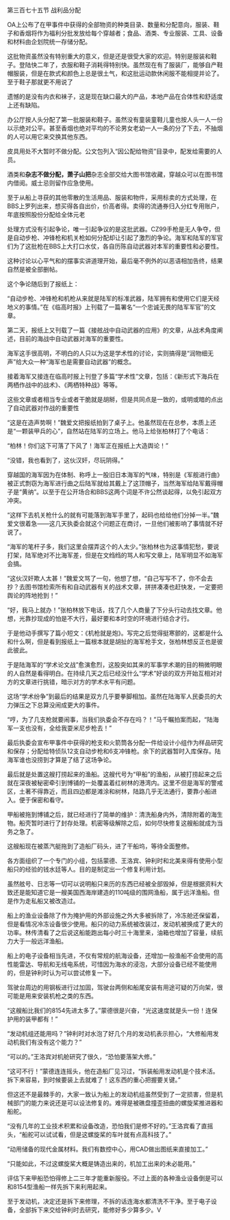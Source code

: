 

第三百七十五节 战利品分配

OA上公布了在甲事件中获得的全部物资的种类目录、数量和分配意向，服装、鞋子和香烟将作为福利分批发放给每个穿越者；食品、酒类、专业服装、工具、设备和材料由企划院统一存储分配。

这批物资虽然没有特别重大的意义，但是还是很受大家的欢迎。特别是服装和鞋子。登陆快二年了，衣服和鞋子消耗得特别快。虽然现在有了服装厂，能够自产鞋帽服装，但是在款式和颜色上总是很土气，和这批运动款休闲服不能相提并论了。至于鞋子那就更不用说了

遗憾的是没有内衣和袜子，这是现在缺口最大的产品，本地产品在合体性和舒适度上还有缺陷。

办公厅按人头分配了第一批服装和鞋子。虽然没有童装童鞋儿童也按人头一人一份以示绝对公平。甚至香烟也绝对平均的不论男女老幼一人一条的分了下去，不抽烟的人可以用它来交换其他东西。

皮具用处不大暂时不做分配。公文包列入“因公配给物资”目录中，配发给需要的人员。

酒类和**杂志不做分配，萧子山把**杂志全部交给大图书馆收藏，穿越众可以在图书馆内借阅。威士忌则留作应急使用。

至于从船上寻获的其他零散的生活用品、服装和物件，采用标卖的方式处理，在BBS上罗列出来，想买得各自出价，价高者得。卖得的流通券归入分红专用账户，年底按照股份分配给全体元老

处理方式没有引起争论，唯一引起争议的是这批武器。CZ99手枪是无人争夺，但是自动步枪、冲锋枪和机关枪如何分配却让引起了激烈的争论。海军和陆军的军官们为了这批枪在BBS上大打口水仗，各自历陈自动武器对本军的重要性和必要性。

这种讨论以心平气和的摆事实讲道理开始，最后毫不例外的以恶语相加告终，结果自然是被全部删帖。

这个争论随后到了报纸上：

“自动步枪、冲锋枪和机枪从来就是陆军的标准武器，陆军拥有和使用它们是天经地义的事情。”在《临高时报》上刊载了一篇署名“一个忠诚无畏的陆军军官”的文章。

第二天，报纸上又刊载了一篇《接舷战中自动武器的应用》的文章，从战术角度阐述，目前的海战中自动武器对海军的重要性。

海军这手很高明，不明白的人只以为这是学术性的讨论，实则搞得是“润物细无声”给大众一种“海军也是需要自动武器”的概念。

接着海军又接连在临高时报上刊登了多篇“学术性”文章，包括：《新形式下海兵在两栖作战中的战术》、《两栖特种战》等等。

这些文章或者相当专业或者干脆就是胡掰，但是共同点是一致的，或明或暗的点出了自动武器对作战的重要性

“这是在造声势啊！”魏爱文把报纸拍到了桌子上。他虽然现在在总参，本质上还是“一颗装甲兵的心”，自然站在陆军的立场上。他马上给张柏林打了个电话：

“柏林！你们这下可落了下风了！海军正在报纸上大造舆论！”

“没错，我也看到了，这伙汉奸，尽玩阴得。”

穿越国的海军因为在体制、称呼上一股旧日本海军的气味，特别是《军舰进行曲》被正式剽窃为海军进行曲之后陆军就给其戴上了这顶帽子，当然海军给陆军戴得帽子是“黄纳”。以至于在公开场合和BBS这两个词是不许公然谈起得，以免引起双方冲突。

“这样下去机关枪什么的就有可能落到海军手里了，起码也给给他们分掉一半。”魏爱文很着急――这几天执委会就这个问题正在商讨，一旦他们被影响了事情就不好说了。

“海军的笔杆子多，我们这里会摆弄这个的人太少。”张柏林也为这事情犯愁，要说打架，陆军绝对不比海军差，但是在文绉绉的骂人和写文章上，陆军明显不如海军会搞。

“这伙汉奸欺人太甚！”魏爱文骂了一句，他想了想，“自己写写不了，你不会去抄？去图书馆检索所有和自动武器有关的战术文章，拼拼凑凑也赶快发，一定要把舆论的阵地抢到！”

“好，我马上就办！”张柏林放下电话，找了几个人商量了下分头行动去找文章。他想，光靠抄现成的怕是不大行，最好要和本时空的环境进行结合才行。

于是他动手撰写了篇小短文：《机枪就是炮》。写完之后觉得挺寒颤的，这都是什么和什么啊，但是看到报纸上一篇根本就是胡扯的海军枪手文，张柏林想反正也是彼此彼此。

于是陆海军的“学术论文战”愈演愈烈，这股突如其来的军事学术潮的目的稍微明眼的人自然是看得明白。在持续几天之后已经没什么“学术”好谈的双方开始互相对对方的文章进行挑错，暗示对方的学术水平有问题。

这场“学术纷争”到最后的结果是双方几乎要拳脚相加。虽然在陆海军人民委员的大力弹压之下总算没闹成更大的事件。

“哼，为了几支枪就要闹事，当我们执委会不存在吗？！”马千瞩拍案而起，“陆海军一支也没有，全给我耍米尼步枪去！”

最后执委会宣布甲事件中获得的枪支和火箭筒各分配一件给设计小组作为样品研究和保存；分配给特侦队12支自动步枪和6支冲锋枪。余下的武器暂时入库保存。陆海军谁也没捞到才算是了结了这场争论。

最后就是处置这艘打捞起来的渔船。这艘代号为“甲船”的渔船，从被打捞起来之后就在深夜被秘密牵引到博铺的一处覆盖着红树林的港湾内。这里不但是海军的警戒区，土著不得靠近，而且四边都是滩涂和树林，陆路几乎无法通行，要靠小船进入。便于保密和看守。

甲船被拖到博铺之后，就已经进行了简单的维护：清洗船身内外，清除附着的海生物。船壳暂时进行了封存处理。机密等级解除之后，如何尽快修复这艘船就成为当务之急了。

这艘船现在被蒸汽艇拖到了造船厂码头，进了干船坞，等待全面整修。

各方面组织了一个专门的小组，包括蒙德、王洛宾、钟利时和北美来得有使用小型船只的经验的钱水廷等人。目的是制定出一个修复利用计划。

虽然舷号、日志等一切可以说明船只来历的东西已经被全部毁掉，但是根据资料大致还是能知道它是一艘美国西海岸建造的110吨级的围网渔船，属于远洋渔船。但是作为走私船又被改造过。

船上的渔业设备除了作为掩护用的外部设施之外大多被拆除了，冷冻舱还保留着，但是看情况冷冻设备很少使用。船只的动力系统被改装过，发动机被换成了更大的功率。林传清看了之后说这船能跑出每小时三十海里来，油箱也增加了容量，续航力大于一般远洋渔船。

船上的电子设备相当先进，不仅有常规的航海设备，还增加一般渔船不会使用的高性能雷达、导航和无线电系统，可惜因为海水的浸泡，大部分设备已经不能使用的，但是钟利时认为可以尝试修复一下。

驾驶台周边的用钢板进行过加固，驾驶台两侧和船尾安装有用途可疑的万向架，很可能是用来安装机枪之类的东西。

“这艘船比我们的8154先进太多了。”蒙德很是兴奋，“光这速度就是头一份！连保护用的装甲都有！”

“发动机组还能用吗？”钟利时对水泡了好几个月的发动机表示担心，“大修船用发动机我们有没有这个能力？”

“可以的。”王洛宾对机舱研究了很久，“恐怕要落架大修。”

“这可不行！”蒙德连连摇头，他在造船厂见习过，“拆装船用发动机是个技术活。拆下来容易，到时候要装上去就难了！这东西的重心把握要关键。”

但这还不是最棘手的，大家一致认为船上的发动机组虽然受到了一定损害，但是机械部门的能力来说还是可以设法修复的。难得是被礁盘撞歪扭曲的螺旋桨推进器和船舵。

“没有几年的工业技术积累和设备改造，恐怕我们是修不好的。”王洛宾看了直摇头，“船舵可以试试看，但是这螺旋桨的车叶就有点高科技了。”

“动用储备的现代金属材料。我们有数控中心，用CAD做出图纸来直接加工。”

“只能如此，不过这螺旋桨大概是铸造出来的，机加工出来的未必能用。”

评估下来甲船恐怕得修上二三年才能重新服役。不过上面的各种渔业设备倒是可以和8154型渔船一样先拆下来利用起来。

至于发动机，决定还是拆下来修理，不拆的话连海水都清洗不干净。至于电子设备，全部拆下来交给钟利时去研究，能修好多少算多少。V

